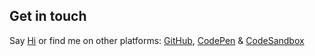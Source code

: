 ## Get in touch

Say [Hi](benszucs@gmail.com) or find me on other platforms: [GitHub](https://github.com/benszucs/), [CodePen](https://codepen.io/benszucs) & [CodeSandbox](https://codesandbox.io/u/benszucs)